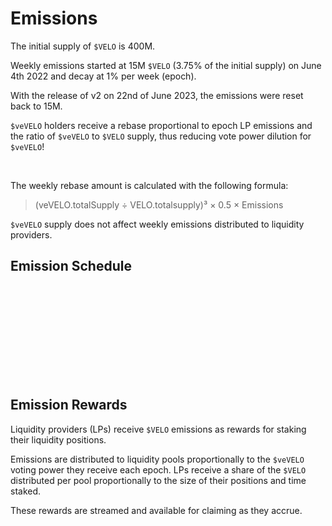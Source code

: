 
# Emissions

The initial supply of `$VELO` is 400M.

Weekly emissions started at 15M `$VELO` (3.75% of the initial supply)
on June 4th 2022 and decay at 1% per week (epoch).

With the release of v2 on 22nd of June 2023, the emissions were reset back to
15M.

`$veVELO` holders receive a rebase proportional to epoch LP emissions
and the ratio of `$veVELO` to `$VELO` supply, thus reducing vote power
dilution for `$veVELO`!

<br />

The weekly rebase amount is calculated with the following formula:

> (veVELO.totalSupply ÷ VELO.totalsupply)³ × 0.5 × Emissions

`$veVELO` supply does not affect weekly emissions distributed to liquidity
providers.

## Emission Schedule

<SVG
  src="/svg/docs/chart-emissions.svg"
  className="w-full max-w-full h-auto mt-4"
/>

## Emission Rewards

Liquidity providers (LPs) receive `$VELO` emissions as rewards for staking their liquidity positions.

Emissions are distributed to liquidity pools proportionally to the `$veVELO` voting power they receive each epoch. LPs receive a share of the `$VELO` distributed per pool proportionally to the size of their positions and time staked.

These rewards are streamed and available for claiming as they accrue.
